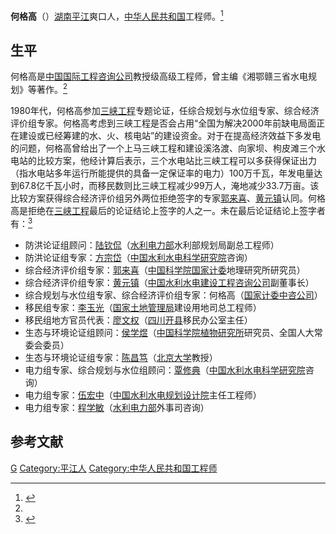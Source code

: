 '''何格高'''（{{bd|1925年|||}}）[[湖南|湖南]][[平江|平江]]爽口人，[[中华人民共和国|中华人民共和国]]工程师。<ref name=pjw>{{Cite web |url=http://www.hnpjw.com/mr/ShowArticle.asp?ArticleID=3363&Page=2 |title=平江籍科教文卫系列人物，平江网，2008-11-09 |access-date=2013-05-26 |archive-url=https://web.archive.org/web/20160315035309/http://www.hnpjw.com/mr/ShowArticle.asp?ArticleID=3363&Page=2 |archive-date=2016-03-15 |dead-url=yes }}</ref>

==生平==
何格高是[[中国国际工程咨询公司|中国国际工程咨询公司]]教授级高级工程师，曾主编《湘鄂赣三省水电规划》等著作。<ref name=pjw/>

1980年代，何格高参加[[三峡工程|三峡工程]]专题论证，任综合规划与水位组专家、综合经济评价组专家。何格高考虑到三峡工程是否会占用“全国为解决2000年前缺电局面正在建设或已经筹建的水、火、核电站”的建设资金。对于在提高经济效益下多发电的问题，何格高曾给出了一个上马三峡工程和建设溪洛渡、向家坝、枸皮滩三个水电站的比较方案，他经计算后表示，三个水电站比三峡工程可以多获得保证出力（指水电站多年运行所能提供的具备一定保证率的电力）100万千瓦，年发电量达到67.8亿千瓦小时，而移民数则比三峡工程减少99万人，淹地减少33.7万亩。该比较方案获得综合经济评价组另外两位拒绝签字的专家[[郭来喜|郭来喜]]、[[黄元镇|黄元镇]]认同。何格高是拒绝在[[三峡工程|三峡工程]]最后的论证结论上签字的人之一。未在最后论证结论上签字者有：<ref name=fhw>{{Cite web |url=http://news.ifeng.com/mainland/detail_2011_05/24/6586565_0.shtml |title=三峡工程论证20年闪回 9位专家拒绝签字，凤凰网，2011年05月24日 |accessdate=2013年5月26日 |archive-date=2011年8月30日 |archive-url=https://web.archive.org/web/20110830180216/http://news.ifeng.com/mainland/detail_2011_05/24/6586565_0.shtml |dead-url=no }}</ref>
*防洪论证组顾问：[[陆钦侃|陆钦侃]]（[[中华人民共和国水利电力部|水利电力部]]水利部规划局副总工程师）
*防洪论证组专家：[[方宗岱|方宗岱]]（[[中国水利水电科学研究院|中国水利水电科学研究院]]咨询）
*综合经济评价组专家：[[郭来喜|郭来喜]]（[[中国科学院|中国科学院]][[国家计委|国家计委]]地理研究所研究员）
*综合经济评价组专家：[[黄元镇|黄元镇]]（[[中国水利水电建设工程咨询公司|中国水利水电建设工程咨询公司]]副董事长）
*综合规划与水位组专家、综合经济评价组专家：何格高（[[国家计委|国家计委]][[中国国际工程咨询公司|中咨公司]]）
*移民组专家：[[李玉光_(国家土地管理局)|李玉光]]（[[国家土地管理局|国家土地管理局]]建设用地司总工程师）
*移民组地方官员代表：[[廖文权|廖文权]]（[[四川|四川]][[开县|开县]]移民办公室主任）
*生态与环境论证组顾问：[[侯学煜|侯学煜]]（[[中国科学院植物研究所|中国科学院植物研究所]]研究员、全国人大常委会委员）
*生态与环境论证组专家：[[陈昌笃|陈昌笃]]（[[北京大学|北京大学]]教授）
*电力组专家、综合规划与水位组顾问：[[覃修典|覃修典]]（[[中国水利水电科学研究院|中国水利水电科学研究院]]咨询）
*电力组专家：[[伍宏中|伍宏中]]（[[中国水利水电规划设计院|中国水利水电规划设计院]]主任工程师）
*电力组专家：[[程学敏|程学敏]]（[[中华人民共和国水利电力部|水利电力部]]外事司咨询）

==参考文献==
{{reflist}}

{{DEFAULTSORT:He何}}
[[Category:何姓|G]]
[[Category:平江人|Category:平江人]]
[[Category:中华人民共和国工程师|Category:中华人民共和国工程师]]